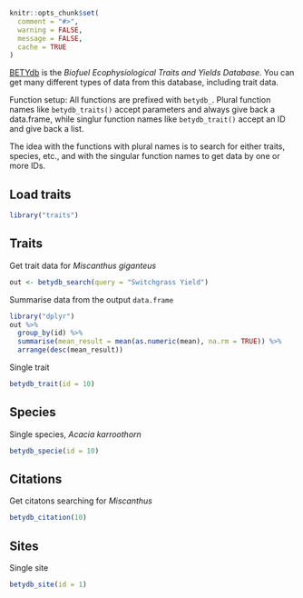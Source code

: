 <!--
%\VignetteEngine{knitr::knitr}
%\VignetteIndexEntry{BETYdb Tutorial}
%\VignetteEncoding{UTF-8}
-->

```r
knitr::opts_chunk$set(
  comment = "#>", 
  warning = FALSE, 
  message = FALSE,
  cache = TRUE
)
```

[BETYdb](https://www.betydb.org/) is the _Biofuel Ecophysiological Traits and Yields Database_. You can get many different types of data from this database, including trait data. 

Function setup: All functions are prefixed with `betydb_`. Plural function names like `betydb_traits()` accept parameters and always give back a data.frame, while singlur function names like `betydb_trait()` accept an ID and give back a list. 

The idea with the functions with plural names is to search for either traits, species, etc., and with the singular function names to get data by one or more IDs.

## Load traits

```r
library("traits")
```

## Traits

Get trait data for _Miscanthus giganteus_

```r
out <- betydb_search(query = "Switchgrass Yield")
```

Summarise data from the output `data.frame`

```r
library("dplyr")
out %>%
  group_by(id) %>%
  summarise(mean_result = mean(as.numeric(mean), na.rm = TRUE)) %>%
  arrange(desc(mean_result))
```

Single trait

```r
betydb_trait(id = 10)
```

## Species

Single species, _Acacia karroothorn_

```r
betydb_specie(id = 10)
```

## Citations

Get citatons searching for _Miscanthus_

```r
betydb_citation(10)
```

## Sites

Single site

```r
betydb_site(id = 1)
```
